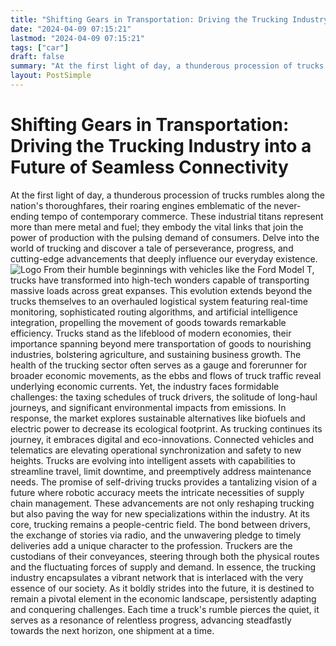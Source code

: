 ```yaml
---
title: "Shifting Gears in Transportation: Driving the Trucking Industry into a Future of Seamless Connectivity"
date: "2024-04-09 07:15:21"
lastmod: "2024-04-09 07:15:21"
tags: ["car"]
draft: false
summary: "At the first light of day, a thunderous procession of trucks rumbles along the nation's thoroughfares, their roaring engines emblematic of the never-ending tempo of contemporary commerce. These industrial titans represent more than mere metal and fuel; they embody the vital links that join the power of production with the pulsing demand of consumers. Delve into the world of trucking and discover a tale of perseverance, progress, and cutting-edge advancements that deeply influence our everyday existence."
layout: PostSimple
---
```

# Shifting Gears in Transportation: Driving the Trucking Industry into a Future of Seamless Connectivity
At the first light of day, a thunderous procession of trucks rumbles along the nation's thoroughfares, their roaring engines emblematic of the never-ending tempo of contemporary commerce. These industrial titans represent more than mere metal and fuel; they embody the vital links that join the power of production with the pulsing demand of consumers. Delve into the world of trucking and discover a tale of perseverance, progress, and cutting-edge advancements that deeply influence our everyday existence.
<img alt="Logo" class="lazyImg" data-src="https://cdn.seniorsselection.com/src_image/85139744056d42796d82b5989e2142b0.webp" src="/statics/image/loading.webp"/>
From their humble beginnings with vehicles like the Ford Model T, trucks have transformed into high-tech wonders capable of transporting massive loads across great expanses. This evolution extends beyond the trucks themselves to an overhauled logistical system featuring real-time monitoring, sophisticated routing algorithms, and artificial intelligence integration, propelling the movement of goods towards remarkable efficiency.
Trucks stand as the lifeblood of modern economies, their importance spanning beyond mere transportation of goods to nourishing industries, bolstering agriculture, and sustaining business growth. The health of the trucking sector often serves as a gauge and forerunner for broader economic movements, as the ebbs and flows of truck traffic reveal underlying economic currents.
Yet, the industry faces formidable challenges: the taxing schedules of truck drivers, the solitude of long-haul journeys, and significant environmental impacts from emissions. In response, the market explores sustainable alternatives like biofuels and electric power to decrease its ecological footprint.
As trucking continues its journey, it embraces digital and eco-innovations. Connected vehicles and telematics are elevating operational synchronization and safety to new heights. Trucks are evolving into intelligent assets with capabilities to streamline travel, limit downtime, and preemptively address maintenance needs. The promise of self-driving trucks provides a tantalizing vision of a future where robotic accuracy meets the intricate necessities of supply chain management. These advancements are not only reshaping trucking but also paving the way for new specializations within the industry.
At its core, trucking remains a people-centric field. The bond between drivers, the exchange of stories via radio, and the unwavering pledge to timely deliveries add a unique character to the profession. Truckers are the custodians of their conveyances, steering through both the physical routes and the fluctuating forces of supply and demand.
In essence, the trucking industry encapsulates a vibrant network that is interlaced with the very essence of our society. As it boldly strides into the future, it is destined to remain a pivotal element in the economic landscape, persistently adapting and conquering challenges. Each time a truck's rumble pierces the quiet, it serves as a resonance of relentless progress, advancing steadfastly towards the next horizon, one shipment at a time.
        